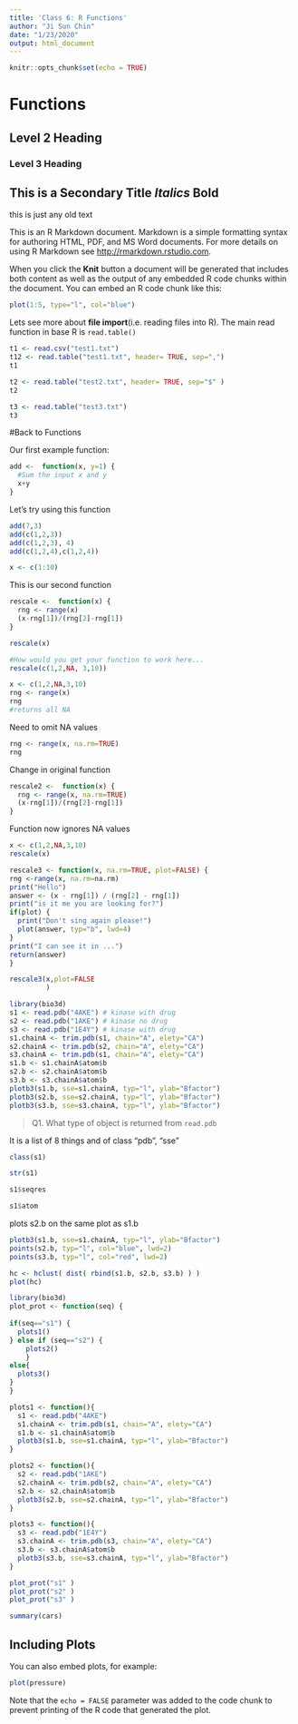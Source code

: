 ```yaml
---
title: 'Class 6: R Functions'
author: "Ji Sun Chin"
date: "1/23/2020"
output: html_document
---
```



```r
knitr::opts_chunk$set(echo = TRUE)
```

# Functions
## Level 2 Heading
### Level 3 Heading

## This is a Secondary Title *Italics* **Bold**

this is just any old text

This is an R Markdown document. Markdown is a simple formatting syntax for authoring HTML, PDF, and MS Word documents. For more details on using R Markdown see <http://rmarkdown.rstudio.com>.

When you click the **Knit** button a document will be generated that includes both content as well as the output of any embedded R code chunks within the document. You can embed an R code chunk like this:


```r
plot(1:5, type="l", col="blue")
```


Lets see more about **file import**(i.e. reading files into R). The main read function in base R is `read.table()` 

```r
t1 <- read.csv("test1.txt")
t12 <- read.table("test1.txt", header= TRUE, sep=",")
t1

t2 <- read.table("test2.txt", header= TRUE, sep="$" )
t2

t3 <- read.table("test3.txt")
t3

```

#Back to Functions

Our first example function:
```r
add <-  function(x, y=1) {
  #Sum the input x and y
  x+y
}

```

Let's try using this function
```r
add(7,3)
add(c(1,2,3))
add(c(1,2,3), 4)
add(c(1,2,4),c(1,2,4))
```
```r
x <- c(1:10)
```

This is our second function
```r
rescale <-  function(x) {
  rng <- range(x)
  (x-rng[1])/(rng[2]-rng[1])
}
```

```r
rescale(x)


```


```r
#How would you get your function to work here...
rescale(c(1,2,NA, 3,10))
```

```r
x <- c(1,2,NA,3,10)
rng <- range(x)
rng
#returns all NA
```
Need to omit NA values
```r
rng <- range(x, na.rm=TRUE)
rng
```
Change in original function
```r
rescale2 <-  function(x) {
  rng <- range(x, na.rm=TRUE)
  (x-rng[1])/(rng[2]-rng[1])
}
```
Function now ignores NA values
```r
x <- c(1,2,NA,3,10)
rescale(x)
```

```r
rescale3 <- function(x, na.rm=TRUE, plot=FALSE) {
rng <-range(x, na.rm=na.rm)
print("Hello")
answer <- (x - rng[1]) / (rng[2] - rng[1])
print("is it me you are looking for?")
if(plot) {
  print("Don't sing again please!")
  plot(answer, typ="b", lwd=4)
}
print("I can see it in ...")
return(answer)
}
```

```r
rescale3(x,plot=FALSE
         )
```
 

```r
library(bio3d)
s1 <- read.pdb("4AKE") # kinase with drug
s2 <- read.pdb("1AKE") # kinase no drug
s3 <- read.pdb("1E4Y") # kinase with drug
s1.chainA <- trim.pdb(s1, chain="A", elety="CA")
s2.chainA <- trim.pdb(s2, chain="A", elety="CA")
s3.chainA <- trim.pdb(s1, chain="A", elety="CA")
s1.b <- s1.chainA$atom$b
s2.b <- s2.chainA$atom$b
s3.b <- s3.chainA$atom$b
plotb3(s1.b, sse=s1.chainA, typ="l", ylab="Bfactor")
plotb3(s2.b, sse=s2.chainA, typ="l", ylab="Bfactor")
plotb3(s3.b, sse=s3.chainA, typ="l", ylab="Bfactor")
```

>Q1. What type of object is returned from `read.pdb`

It is a list of 8 things and of class "pdb", "sse"
```r
class(s1)
```
```r
str(s1)
```

```r
s1$seqres

```

```r
s1$atom
```
plots s2.b on the same plot as s1.b
```r
plotb3(s1.b, sse=s1.chainA, typ="l", ylab="Bfactor")
points(s2.b, typ="l", col="blue", lwd=2)
points(s3.b, typ="l", col="red", lwd=2)
```
 
```r
hc <- hclust( dist( rbind(s1.b, s2.b, s3.b) ) )
plot(hc)
```

```r
library(bio3d)
plot_prot <- function(seq) {
  
if(seq=="s1") {
  plots1()
} else if (seq=="s2") {
    plots2()
    }
else{
  plots3()
}
}
```

```r
plots1 <- function(){
  s1 <- read.pdb("4AKE")
  s1.chainA <- trim.pdb(s1, chain="A", elety="CA")
  s1.b <- s1.chainA$atom$b 
  plotb3(s1.b, sse=s1.chainA, typ="l", ylab="Bfactor")
}
```

```r
plots2 <- function(){
  s2 <- read.pdb("1AKE")
  s2.chainA <- trim.pdb(s2, chain="A", elety="CA")
  s2.b <- s2.chainA$atom$b
  plotb3(s2.b, sse=s2.chainA, typ="l", ylab="Bfactor")
}
```

```r
plots3 <- function(){
  s3 <- read.pdb("1E4Y")
  s3.chainA <- trim.pdb(s3, chain="A", elety="CA")
  s3.b <- s3.chainA$atom$b
  plotb3(s3.b, sse=s3.chainA, typ="l", ylab="Bfactor")
}
```


```r
plot_prot("s1" )
plot_prot("s2" )
plot_prot("s3" )
```

 



```r
summary(cars)
```

## Including Plots

You can also embed plots, for example:

```r
plot(pressure)
```

Note that the `echo = FALSE` parameter was added to the code chunk to prevent printing of the R code that generated the plot.
